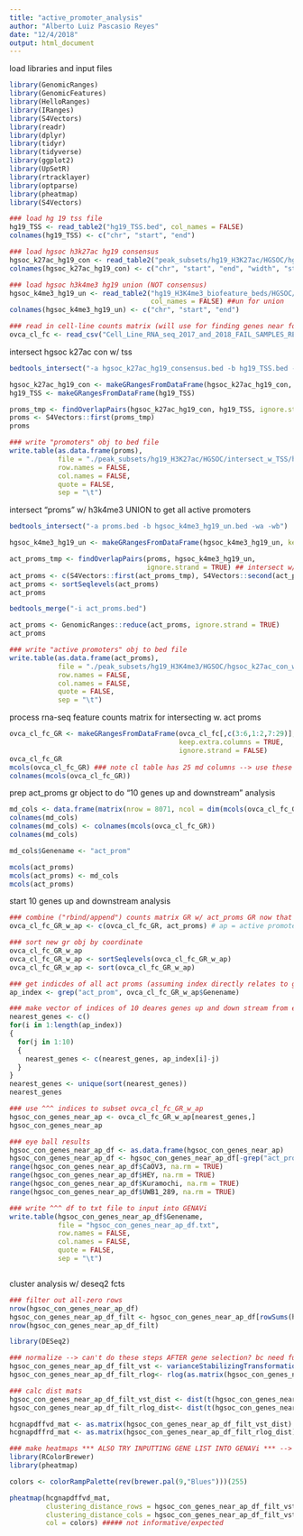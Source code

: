 ```yaml
---
title: "active_promoter_analysis"
author: "Alberto Luiz Pascasio Reyes"
date: "12/4/2018"
output: html_document
---
```


load libraries and input files
```r

library(GenomicRanges)
library(GenomicFeatures)
library(HelloRanges)
library(IRanges)
library(S4Vectors)
library(readr)
library(dplyr)
library(tidyr)
library(tidyverse)
library(ggplot2)
library(UpSetR)
library(rtracklayer)
library(optparse)
library(pheatmap)
library(S4Vectors)

### load hg 19 tss file
hg19_TSS <- read_table2("hg19_TSS.bed", col_names = FALSE)
colnames(hg19_TSS) <- c("chr", "start", "end")

### load hgsoc h3k27ac hg19 consensus
hgsoc_k27ac_hg19_con <- read_table2("peak_subsets/hg19_H3K27ac/HGSOC/hgsoc_k27ac_hg19_consensus.bed", col_names = FALSE)
colnames(hgsoc_k27ac_hg19_con) <- c("chr", "start", "end", "width", "strand")

### load hgsoc h3k4me3 hg19 union (NOT consensus)
hgsoc_k4me3_hg19_un <- read_table2("hg19_H3K4me3_biofeature_beds/HGSOC/union_peak_set/HGSOC_H3K4me3_lift_to_hg19_union_peaks.bed",
                                   col_names = FALSE) ##un for union
colnames(hgsoc_k4me3_hg19_un) <- c("chr", "start", "end")

### read in cell-line counts matrix (will use for finding genes near found act proms --> cluster analysis based on expression)
ovca_cl_fc <- read_csv("Cell_Line_RNA_seq_2017_and_2018_FAIL_SAMPLES_REMOVED_featurecounts_matrix.csv", col_names = TRUE)

```

intersect hgsoc k27ac con w/ tss
```r

bedtools_intersect("-a hgsoc_k27ac_hg19_consensus.bed -b hg19_TSS.bed -wa -g hg19")

hgsoc_k27ac_hg19_con <- makeGRangesFromDataFrame(hgsoc_k27ac_hg19_con, keep.extra.columns = FALSE)
hg19_TSS <- makeGRangesFromDataFrame(hg19_TSS)

proms_tmp <- findOverlapPairs(hgsoc_k27ac_hg19_con, hg19_TSS, ignore.strand = TRUE) ### notw this is hgsoc_consensus promoters
proms <- S4Vectors::first(proms_tmp)
proms

### write "promoters" obj to bed file
write.table(as.data.frame(proms),
            file = "./peak_subsets/hg19_H3K27ac/HGSOC/intersect_w_TSS/hgsoc_k27ac_hg19_con_proms.bed",
            row.names = FALSE,
            col.names = FALSE,
            quote = FALSE,
            sep = "\t")

```

intersect "proms" w/ h3k4me3 UNION to get all active promoters
```r

bedtools_intersect("-a proms.bed -b hgsoc_k4me3_hg19_un.bed -wa -wb")

hgsoc_k4me3_hg19_un <- makeGRangesFromDataFrame(hgsoc_k4me3_hg19_un, keep.extra.columns = FALSE)

act_proms_tmp <- findOverlapPairs(proms, hgsoc_k4me3_hg19_un, 
                                  ignore.strand = TRUE) ## intersect w/ union (all) hel4me3 hgsoc peaks (will try other subsets later)
act_proms <- c(S4Vectors::first(act_proms_tmp), S4Vectors::second(act_proms_tmp))
act_proms <- sortSeqlevels(act_proms)
act_proms

bedtools_merge("-i act_proms.bed")

act_proms <- GenomicRanges::reduce(act_proms, ignore.strand = TRUE)
act_proms

### write "active promoters" obj to bed file
write.table(as.data.frame(act_proms),
            file = "./peak_subsets/hg19_H3K4me3/HGSOC/hgsoc_k27ac_con_w_tss_w_k4me3_un_hg19_act_proms.bed",
            row.names = FALSE,
            col.names = FALSE,
            quote = FALSE,
            sep = "\t")

```

process rna-seq feature counts matrix for intersecting w. act proms
```r

ovca_cl_fc_GR <- makeGRangesFromDataFrame(ovca_cl_fc[,c(3:6,1:2,7:29)], 
                                          keep.extra.columns = TRUE,
                                          ignore.strand = FALSE)
ovca_cl_fc_GR
mcols(ovca_cl_fc_GR) ### note cl table has 25 md columns --> use these dimensions to add to act_proms obj
colnames(mcols(ovca_cl_fc_GR))

```

prep act_proms gr object to do "10 genes up and downstream" analysis
```r

md_cols <- data.frame(matrix(nrow = 8071, ncol = dim(mcols(ovca_cl_fc_GR))[2]))
colnames(md_cols)
colnames(md_cols) <- colnames(mcols(ovca_cl_fc_GR))
colnames(md_cols)

md_cols$Genename <- "act_prom"

mcols(act_proms)
mcols(act_proms) <- md_cols
mcols(act_proms)

```

start 10 genes up and downstream analysis
```r

### combine ("rbind/append") counts matrix GR w/ act_proms GR now that they have matching md cols
ovca_cl_fc_GR_w_ap <- c(ovca_cl_fc_GR, act_proms) # ap = active promoters, *** NOTE warning message about non-matching levels ***

### sort new gr obj by coordinate
ovca_cl_fc_GR_w_ap
ovca_cl_fc_GR_w_ap <- sortSeqlevels(ovca_cl_fc_GR_w_ap)
ovca_cl_fc_GR_w_ap <- sort(ovca_cl_fc_GR_w_ap)

### get indicdes of all act proms (assuming index directly relates to genomic position)
ap_index <- grep("act_prom", ovca_cl_fc_GR_w_ap$Genename)

### make vector of indices of 10 deares genes up and down stream from each ap *** NOTE: doesnt yet consifer overlapping genes or dif chr's ***
nearest_genes <- c()
for(i in 1:length(ap_index))
{
  for(j in 1:10)
  {
    nearest_genes <- c(nearest_genes, ap_index[i]-j)
  }
}
nearest_genes <- unique(sort(nearest_genes))
nearest_genes

### use ^^^ indices to subset ovca_cl_fc_GR_w_ap
hgsoc_con_genes_near_ap <- ovca_cl_fc_GR_w_ap[nearest_genes,]
hgsoc_con_genes_near_ap

### eye ball results
hgsoc_con_genes_near_ap_df <- as.data.frame(hgsoc_con_genes_near_ap)
hgsoc_con_genes_near_ap_df <- hgsoc_con_genes_near_ap_df[-grep("act_prom", hgsoc_con_genes_near_ap_df$Genename),] ### rm act_prom rows, ONLY RUN ONCE!!!!!!!
range(hgsoc_con_genes_near_ap_df$CaOV3, na.rm = TRUE)
range(hgsoc_con_genes_near_ap_df$HEY, na.rm = TRUE)
range(hgsoc_con_genes_near_ap_df$Kuramochi, na.rm = TRUE)
range(hgsoc_con_genes_near_ap_df$UWB1_289, na.rm = TRUE)

### write ^^^ df to txt file to input into GENAVi
write.table(hgsoc_con_genes_near_ap_df$Genename,
            file = "hgsoc_con_genes_near_ap_df.txt",
            row.names = FALSE,
            col.names = FALSE,
            quote = FALSE,
            sep = "\t")



```

cluster analysis w/ deseq2 fcts
```r

### filter out all-zero rows
nrow(hgsoc_con_genes_near_ap_df)
hgsoc_con_genes_near_ap_df_filt <- hgsoc_con_genes_near_ap_df[rowSums(hgsoc_con_genes_near_ap_df[,9:30]) > 1,]
nrow(hgsoc_con_genes_near_ap_df_filt)

library(DESeq2)

### normalize --> can't do these steps AFTER gene selection? bc need full library depth (ie: col sums) to normalize
hgsoc_con_genes_near_ap_df_filt_vst <- varianceStabilizingTransformation(as.matrix(hgsoc_con_genes_near_ap_df_filt[,9:30]), blind = FALSE)
hgsoc_con_genes_near_ap_df_filt_rlog<- rlog(as.matrix(hgsoc_con_genes_near_ap_df_filt[,9:30]), blind = FALSE)

### calc dist mats
hgsoc_con_genes_near_ap_df_filt_vst_dist <- dist(t(hgsoc_con_genes_near_ap_df_filt_vst))
hgsoc_con_genes_near_ap_df_filt_rlog_dist<- dist(t(hgsoc_con_genes_near_ap_df_filt_rlog))

hcgnapdffvd_mat <- as.matrix(hgsoc_con_genes_near_ap_df_filt_vst_dist)
hcgnapdffrd_mat <- as.matrix(hgsoc_con_genes_near_ap_df_filt_rlog_dist)

### make heatmaps *** ALSO TRY INPUTTING GENE LIST INTO GENAVi *** --> tried and clusters were still not informative/expected
library(RColorBrewer)
library(pheatmap)

colors <- colorRampPalette(rev(brewer.pal(9,"Blues")))(255)

pheatmap(hcgnapdffvd_mat,
         clustering_distance_rows = hgsoc_con_genes_near_ap_df_filt_vst_dist,
         clustering_distance_cols = hgsoc_con_genes_near_ap_df_filt_vst_dist,
         col = colors) ##### not informative/expected



```







